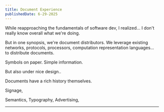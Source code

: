 ```yaml
---
title: Document Experience
publishedDate: 6-29-2025
---
```


While reapproaching the fundamentals of software dev, 
I realized... I don't really know overall what we're doing. 

But in one synopsis, we're document distributors. 
We leverage existing networks, protocols, processors, computation representation languages...
to distribute documents.

Symbols on paper. Simple information.

But also under nice design..


Documents have a rich history themselves. 


Signage,



Semantics,
Typography, 
Advertising, 

___
